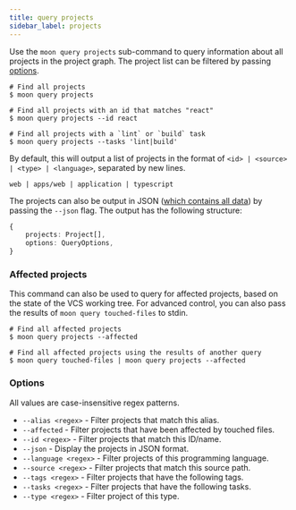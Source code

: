 ```yaml
---
title: query projects
sidebar_label: projects
---
```


Use the `moon query projects` sub-command to query information about all projects in the project
graph. The project list can be filtered by passing [options](#options).

```shell
# Find all projects
$ moon query projects

# Find all projects with an id that matches "react"
$ moon query projects --id react

# Find all projects with a `lint` or `build` task
$ moon query projects --tasks 'lint|build'
```

By default, this will output a list of projects in the format of
`<id> | <source> | <type> | <language>`, separated by new lines.

```
web | apps/web | application | typescript
```

The projects can also be output in JSON ([which contains all data](/api/types/interface/Project)) by
passing the `--json` flag. The output has the following structure:

```ts
{
	projects: Project[],
	options: QueryOptions,
}
```

### Affected projects

This command can also be used to query for affected projects, based on the state of the VCS working
tree. For advanced control, you can also pass the results of `moon query touched-files` to stdin.

```shell
# Find all affected projects
$ moon query projects --affected

# Find all affected projects using the results of another query
$ moon query touched-files | moon query projects --affected
```

### Options

All values are case-insensitive regex patterns.

- `--alias <regex>` - Filter projects that match this alias.
- `--affected` - Filter projects that have been affected by touched files.
- `--id <regex>` - Filter projects that match this ID/name.
- `--json` - Display the projects in JSON format.
- `--language <regex>` - Filter projects of this programming language.
- `--source <regex>` - Filter projects that match this source path.
- `--tags <regex>` - Filter projects that have the following tags.
- `--tasks <regex>` - Filter projects that have the following tasks.
- `--type <regex>` - Filter project of this type.
